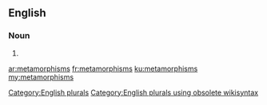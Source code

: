 ==English==

===Noun===
{{head|en}}

# {{plural of|metamorphism}}

[[Category:English plurals]][[Category:English plurals using obsolete wikisyntax]]

[[ar:metamorphisms]]
[[fr:metamorphisms]]
[[ku:metamorphisms]]
[[my:metamorphisms]]